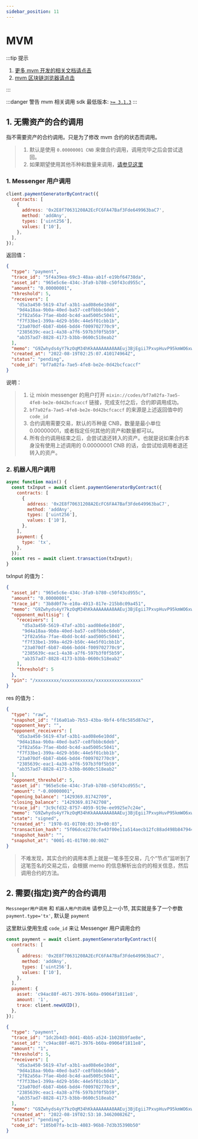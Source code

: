 ```yaml
---
sidebar_position: 11
---
```


# MVM

:::tip 提示

1. [更多 mvm 开发的相关文档请点击](https://mvm.dev/zh/reference/intro.html)
2. [mvm 区块链浏览器请点击](https://scan.mvm.dev/)

:::

:::danger 警告
mvm 相关调用 sdk 最低版本: [`>= 3.1.3`](https://www.npmjs.com/package/mixin-node-sdk)
:::

## 1. 无需资产的合约调用

指不需要资产的合约调用。只是为了修改 mvm 合约的状态而调用。

> 1. 默认是使用 `0.00000001 CNB` 来做合约调用，调用完毕之后会尝试退回。
> 2. 如果期望使用其他币种和数量来调用，[请参见这里](#2-需要指定资产的合约调用)

### 1. Messenger 用户调用

```js
client.paymentGeneratorByContract({
  contracts: [
    {
      address: '0x2E8f70631208A2EcFC6FA47Baf3Fde649963baC7',
      method: 'addAny',
      types: ['uint256'],
      values: ['10'],
    },
  ],
});
```

返回值：

```json
{
  "type": "payment",
  "trace_id": "5f4a39ea-69c3-48aa-ab1f-e19bf64738da",
  "asset_id": "965e5c6e-434c-3fa9-b780-c50f43cd955c",
  "amount": "0.00000001",
  "threshold": 5,
  "receivers": [
    "d5a3a450-5619-47af-a3b1-aad08e6e10dd",
    "9d4a18aa-9b0a-40ed-ba57-ce8fbbbc6deb",
    "2f82a56a-7fae-4bdd-bc4d-aad5005c5041",
    "f7f33be1-399a-4d29-b50c-44e5f01cbb1b",
    "23a070df-6b87-4b66-bdd4-f009702770c9",
    "2385639c-eac1-4a38-a7f6-597b3f0f5b59",
    "ab357ad7-8828-4173-b3bb-0600c518eab2"
  ],
  "memo": "G9Zwhyds4yY7kzOqM34hKkAAAAAAA8AAEuj3BjEgii7PxvpHuvP95kmWO6xwAkd60KqwAAAAAAAAAAAAAAAAAAAAAAAAAAAAAAAAAAAAAAAAAK",
  "created_at": "2022-08-19T02:25:07.410174964Z",
  "status": "pending",
  "code_id": "bf7a02fa-7ae5-4fe8-be2e-0d42bcfcaccf"
}
```

说明：

> 1. 让 mixin messenger 的用户打开 `mixin://codes/bf7a02fa-7ae5-4fe8-be2e-0d42bcfcaccf` 链接，完成支付之后，合约即调用成功。
> 2. `bf7a02fa-7ae5-4fe8-be2e-0d42bcfcaccf` 的来源是上述返回值中的 `code_id`
> 3. 合约调用需要交易，默认的币种是 CNB，数量是最小单位 0.00000001，或者指定任何其他的资产和数量都可以。
> 4. 所有合约调用结束之后，会尝试退还转入的资产。也就是说如果合约本身没有使用上述调用的 0.00000001 CNB 的话，会尝试给调用者退还转入的资产。

### 2. 机器人用户调用

```js
async function main() {
  const txInput = await client.paymentGeneratorByContract({
    contracts: [
      {
        address: '0x2E8f70631208A2EcFC6FA47Baf3Fde649963baC7',
        method: 'addAny',
        types: ['uint256'],
        values: ['10'],
      },
    ],
    payment: {
      type: 'tx',
    },
  });
  const res = await client.transaction(txInput);
}
```

txInput 的值为：

```json
{
  "asset_id": "965e5c6e-434c-3fa9-b780-c50f43cd955c",
  "amount": "0.00000001",
  "trace_id": "3b8d0f7e-e10a-4913-817e-215b8c09a451",
  "memo": "G9Zwhyds4yY7kzOqM34hKkAAAAAAA8AAEuj3BjEgii7PxvpHuvP95kmWO6xwAkd60KqwAAAAAAAAAAAAAAAAAAAAAAAAAAAAAAAAAAAAAAAAAK",
  "opponent_multisig": {
    "receivers": [
      "d5a3a450-5619-47af-a3b1-aad08e6e10dd",
      "9d4a18aa-9b0a-40ed-ba57-ce8fbbbc6deb",
      "2f82a56a-7fae-4bdd-bc4d-aad5005c5041",
      "f7f33be1-399a-4d29-b50c-44e5f01cbb1b",
      "23a070df-6b87-4b66-bdd4-f009702770c9",
      "2385639c-eac1-4a38-a7f6-597b3f0f5b59",
      "ab357ad7-8828-4173-b3bb-0600c518eab2"
    ],
    "threshold": 5
  },
  "pin": "/xxxxxxxxx/xxxxxxxxxxxx/xxxxxxxxxxxxxxxxx"
}
```

res 的值为：

```json
{
  "type": "raw",
  "snapshot_id": "f16a01ab-7b53-43ba-9bf4-6f8c585d87e2",
  "opponent_key": "",
  "opponent_receivers": [
    "d5a3a450-5619-47af-a3b1-aad08e6e10dd",
    "9d4a18aa-9b0a-40ed-ba57-ce8fbbbc6deb",
    "2f82a56a-7fae-4bdd-bc4d-aad5005c5041",
    "f7f33be1-399a-4d29-b50c-44e5f01cbb1b",
    "23a070df-6b87-4b66-bdd4-f009702770c9",
    "2385639c-eac1-4a38-a7f6-597b3f0f5b59",
    "ab357ad7-8828-4173-b3bb-0600c518eab2"
  ],
  "opponent_threshold": 5,
  "asset_id": "965e5c6e-434c-3fa9-b780-c50f43cd955c",
  "amount": "-0.00000001",
  "opening_balance": "1429369.81742709",
  "closing_balance": "1429369.81742708",
  "trace_id": "3c9cfd32-8757-4059-919e-ee9925e7c24e",
  "memo": "G9Zwhyds4yY7kzOqM34hKkAAAAAAA8AAEuj3BjEgii7PxvpHuvP95kmWO6xwAkd60KqwAAAAAAAAAAAAAAAAAAAAAAAAAAAAAAAAAAAAAAAAAK",
  "state": "signed",
  "created_at": "1970-01-01T00:03:39+00:03",
  "transaction_hash": "5f06dce2278cfa43f00e11a514aecb12fc88ad498b847944fa2dabd7c8644f83",
  "snapshot_hash": "",
  "snapshot_at": "0001-01-01T00:00:00Z"
}
```

> 不难发现，其实合约的调用本质上就是一笔多签交易，几个“节点”监听到了这笔签名的交易之后，会根据 memo 的信息解析出合约的相关信息，然后调用合约的方法。

## 2. 需要(指定)资产的合约调用

`Messneger用户调用` 和 `机器人用户的调用` 请参见上一小节, 其实就是多了一个参数 `payment.type='tx'`, 默认是 `payment`

这里默认使用生成 `code_id` 来让 Messenger 用户调用合约

```js
const payment = await client.paymentGeneratorByContract({
  contracts: [
    {
      address: '0x2E8f70631208A2EcFC6FA47Baf3Fde649963baC7',
      method: 'addAny',
      types: ['uint256'],
      values: ['10'],
    },
  ],
  payment: {
    asset: 'c94ac88f-4671-3976-b60a-09064f1811e8',
    amount: '1',
    trace: client.newUUID(),
  },
});
```

```json
{
  "type": "payment",
  "trace_id": "1dc2b4d3-0d41-4bb5-a524-1b028b9fae8e",
  "asset_id": "c94ac88f-4671-3976-b60a-09064f1811e8",
  "amount": "1",
  "threshold": 5,
  "receivers": [
    "d5a3a450-5619-47af-a3b1-aad08e6e10dd",
    "9d4a18aa-9b0a-40ed-ba57-ce8fbbbc6deb",
    "2f82a56a-7fae-4bdd-bc4d-aad5005c5041",
    "f7f33be1-399a-4d29-b50c-44e5f01cbb1b",
    "23a070df-6b87-4b66-bdd4-f009702770c9",
    "2385639c-eac1-4a38-a7f6-597b3f0f5b59",
    "ab357ad7-8828-4173-b3bb-0600c518eab2"
  ],
  "memo": "G9Zwhyds4yY7kzOqM34hKkAAAAAAA8AAEuj3BjEgii7PxvpHuvP95kmWO6xwAkd60KqwAAAAAAAAAAAAAAAAAAAAAAAAAAAAAAAAAAAAAAAAAK",
  "created_at": "2022-08-19T02:53:10.346200826Z",
  "status": "pending",
  "code_id": "105b07fa-bc1b-4083-96b8-7d3b35390b50"
}
```
